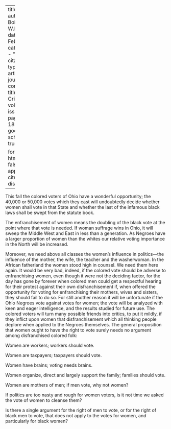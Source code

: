 
---
title: 'Ohio'
author: Du Bois, W.E.B.
date: Feb. 1912
categories: 
  - ""
citation: 
  type: article-journal
  container-title: The Crisis
  volume: 4
  issue: 4
  page: 181-182
google-scholar: true

format:
  html:
    toc: false
    appendix-cite-as: display
---




This fall the colored voters of Ohio have a wonderful opportunity; the 40,000 or 50,000 votes which they cast will undoubtedly decide whether women shall vote in that State and whether the last of the infamous black laws shall be swept from the statute book.

The enfranchisement of women means the doubling of the black vote at the point where that vote is needed. If woman suffrage wins in Ohio, it will sweep the Middle West and East in less than a generation. As Negroes have a larger proportion of women than the whites our relative voting importance in the North will be increased.

Moreover, we need above all classes the women's influence in politics---the influence of the mother, the wife, the teacher and the washerwoman. In the African fatherland the women stood high in counsel. We need them here again. It would be very bad, indeed, if the colored vote should be adverse to enfranchising women, even though it were not the deciding factor, for the day has gone by forever when colored men could get a respectful hearing for their protest against their own disfranchisement if, when offered the opportunity for voting for enfranchising their mothers, wives and sisters, they should fail to do so. For still another reason it will be unfortunate if the Ohio Negroes vote against votes for women; the vote will be analyzed with keen and eager intelligence, and the results studied for future use. The colored voters will turn many possible friends into critics, to put it mildly, if they inflict upon women that disfranchisement which all thinking people deplore when applied to the Negroes themselves. The general proposition that women ought to have the right to vote surely needs no argument among disfranchised colored folk:

Women are workers; workers should vote.

Women are taxpayers; taxpayers should vote.

Women have brains; voting needs brains.

Women organize, direct and largely support the family; families should vote.

Women are mothers of men; if men vote, why not women?

If politics are too nasty and rough for women voters, is it not time we asked the vote of women to cleanse them?

Is there a single argument for the right of men to vote, or for the right of black men to vote, that does not apply to the votes for women, and particularly for black women?

